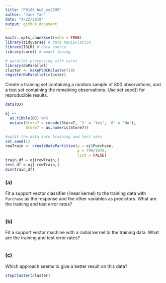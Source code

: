 ```yaml
---
title: "P8106_hw5_xy2395"
author: "Jack Yan"
date: "4/22/2019"
output: github_document
---
```


```r
knitr::opts_chunk$set(echo = TRUE)
library(tidyverse) # data manipulation
library(ISLR) # data source
library(caret) # model tuning

# parallel processing with caret
library(doParallel)
cluster <- makePSOCKcluster(10)
registerDoParallel(cluster)
```

Create a training set containing a random sample of 800 observations, and a test set containing the remaining observations. Use set.seed() for reproducible results.
```r
data(OJ)

oj <-
  as.tibble(OJ) %>% 
  mutate(Store7 = recode(Store7, '1' = 'Yes', '0' = 'No'),
         Store7 = as.numeric(Store7))

#split the data into training and test sets
set.seed(1)
rowTrain <- createDataPartition(y = oj$Purchase,
                                p = 799/1070,
                                list = FALSE)
train_df = oj[rowTrain,]
test_df = oj[-rowTrain,]
dim(train_df)
```

### (a)

Fit a support vector classifier (linear kernel) to the training data with `Purchase` as the response and the other variables as predictors. What are the training and test error rates?
```r

```

### (b)

Fit a support vector machine with a radial kernel to the training data. What are the training and test error rates?
```r

```

### (c)

Which approach seems to give a better result on this data?


```r
stopCluster(cluster)
```

